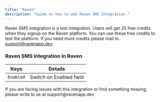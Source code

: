 ```yaml
---
title: "Raven"
description: "Guide on how to add Raven SMS Integration."
---
```


Raven SMS integration is a test integration. Users will get 25 free credits when they signup on the Raven platform. 
You can use these free credits to test the platform. If you need more credits please mail to support@ravenapp.dev.

### Raven SMS Integration in Raven

| Keys            | Details                                                                                                                                                                                                                                                                                                                                                                                                                                                    |
| --------------- | ---------------------------------------------------------------------------------------------------------------------------------------------------------------------------------------------------------------------------------------------------------------------------------------------------------------------------------------------------------------------------------------------------------------------------------------------------------- |
| `Enabled`     | Switch on Enabled field   |

<Info>
  If you are facing issues with this integration or find something missing,
  please write to us at support@ravenapp.dev
</Info>

